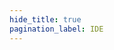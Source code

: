 ```yaml
---
hide_title: true
pagination_label: IDE
---
```



<FeatureIcon src={ide} alt="IDE" title="IDE" />
<LinkList
  srcList={[
    {
      title: "Visual Studio Code",
      link: "/docs/front-end/ide/visual-studio-code",
      src: visualStudioCode,
      alt: "Visual Studio Code",
    },
  ]}
/>
